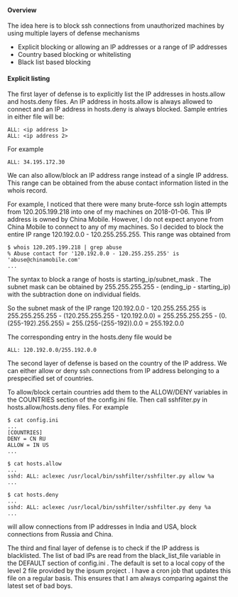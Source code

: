 ==== Overview ====
The idea here is to block ssh connections from unauthorized machines by using multiple layers of defense mechanisms
* Explicit blocking or allowing an IP addresses or a range of IP addresses
* Country based blocking or whitelisting
* Black list based blocking

==== Explicit listing ====
The first layer of defense is to explicitly list the IP addresses in hosts.allow and hosts.deny files. An IP address in hosts.allow is always allowed to connect and an IP address in hosts.deny is always blocked. Sample entries in either file will be:

<pre>
ALL: <ip address 1>
ALL: <ip address 2>
</pre>

For example

<pre>
ALL: 34.195.172.30
</pre>

We can also allow/block an IP address range instead of a single IP address. This range can be obtained from the abuse contact information listed in the whois record.

For example, I noticed that there were many brute-force ssh login attempts from 120.205.199.218 into one of my machines on 2018-01-06. This IP address is owned by China Mobile. However, I do not expect anyone from China Mobile to connect to any of my machines. So I decided to block the entire IP range  120.192.0.0 - 120.255.255.255. This range was obtained from

<pre>
$ whois 120.205.199.218 | grep abuse
% Abuse contact for '120.192.0.0 - 120.255.255.255' is 'abuse@chinamobile.com'
...
</pre>

The syntax to block a range of hosts is starting_ip/subnet_mask . The subnet mask can be obtained by 255.255.255.255 - (ending_ip - starting_ip) with the subtraction done on individual fields.

So the subnet mask of the IP range 120.192.0.0 - 120.255.255.255 is 255.255.255.255 - (120.255.255.255 - 120.192.0.0) = 255.255.255.255 - (0.(255-192).255.255) = 255.(255-(255-192)).0.0 = 255.192.0.0

The corresponding entry in the hosts.deny file would be 

<pre>
ALL: 120.192.0.0/255.192.0.0
</pre>

The second layer of defense is based on the country of the IP address. We can either allow or deny ssh connections from IP address belonging to a prespecified set of countries.

To allow/block certain countries add them to the ALLOW/DENY variables in the COUNTRIES section of the config.ini file. Then call sshfilter.py in hosts.allow/hosts.deny files. For example

<pre>
$ cat config.ini
...
[COUNTRIES]
DENY = CN RU
ALLOW = IN US
...

$ cat hosts.allow
...
sshd: ALL: aclexec /usr/local/bin/sshfilter/sshfilter.py allow %a
...

$ cat hosts.deny
...
sshd: ALL: aclexec /usr/local/bin/sshfilter/sshfilter.py deny %a
...
</pre>

will allow connections from IP addresses in India and USA, block connections from Russia and China.


The third and final layer of defense is to check if the IP address is blacklisted. The list of bad IPs are read from the black_list_file variable in the DEFAULT section of config.ini . The default is set to a local copy of the level 2 file provided by the ipsum project <fill the exact location later>. I have a cron job that updates this file on a regular basis. This ensures that I am always comparing against the latest set of bad boys.


